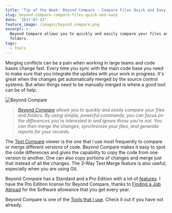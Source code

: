 ```yaml
---
title: 'Tip of the Week: Beyond Compare - Compare Files Quick and Easy'
slug: beyond-compare-compare-files-quick-and-easy
date: '2017-07-13'
feature_image: /images/beyond_compare.png
excerpt: >-
  Beyond Compare allows you to quickly and easily compare your files and
  folders.
tags:
  - Tools
---
```

Merging conflicts can be a pain when working in large teams and code bases change fast. Every time you sync with the main code base you need to make sure that you integrate the updates with your work in progress. It's great when the changes get automatically merged by the source control systems. But when things need to be manually merged is where a good tool can be of help.

![Beyond Compare](/images/beyond_compare.png)

> _[Beyond Compare](http://www.scootersoftware.com/index.php) allows you to quickly and easily compare your files and folders. By using simple, powerful commands, you can focus on the differences you're interested in and ignore those you're not. You can then merge the changes, synchronize your files, and generate reports for your records._

The [Text Compare](http://www.scootersoftware.com/features.php?zz=features_multifaceted) viewer is the one that I use most frequently to compare or merge different versions of code. Beyond Compare makes it easy to spot the code differences and gives the capability to copy the code from one version to another. One can also copy portions of changes and merge just that instead of all the changes. The 3-Way Text Merge feature is also useful, especially when you are using Git.

Beyond Compare has a Standard and a Pro Edition with a lot of [features](http://www.scootersoftware.com/features.php?zz=features_list). I have the Pro Edition license for Beyond Compare, thanks to [Finding a Job Abroad](/blog/finding-a-job-abroad/) for the Software allowance that you get every year.

Beyond Compare is one of the [Tools that I use](/blog/tools-that-I-use/). Check it out if you have not already.
